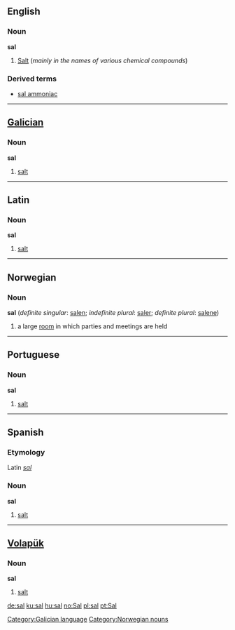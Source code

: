 {{see|Sal}}
==English==

===Noun===
'''sal'''

# [[Salt]] (''mainly in the names of various chemical compounds'')

===Derived terms===
*[[sal ammoniac]]

----
==[[Galician]]==
===Noun===
'''sal'''

#[[salt]]

[[Category:Galician language]]

----
==Latin==
===Noun===
'''sal'''

#[[salt]]

----
==Norwegian==
===Noun===
'''sal''' {{m}} (''definite singular'': [[salen]]; ''indefinite plural'': [[saler]]; ''definite plural'': [[salene]])
#a large [[room]] in which parties and meetings are held

----

==Portuguese==
===Noun===
'''sal'''

#[[salt]]

----
==Spanish==
===Etymology===
Latin ''[[sal#Latin|sal]]''

===Noun===
'''sal'''

#[[salt]]

----

==[[Volapük]]==
===Noun===
'''sal'''

#[[salt]]

[[Category:Norwegian nouns]]

[[de:sal]]
[[ku:sal]]
[[hu:sal]]
[[no:Sal]]
[[pl:sal]]
[[pt:Sal]]
